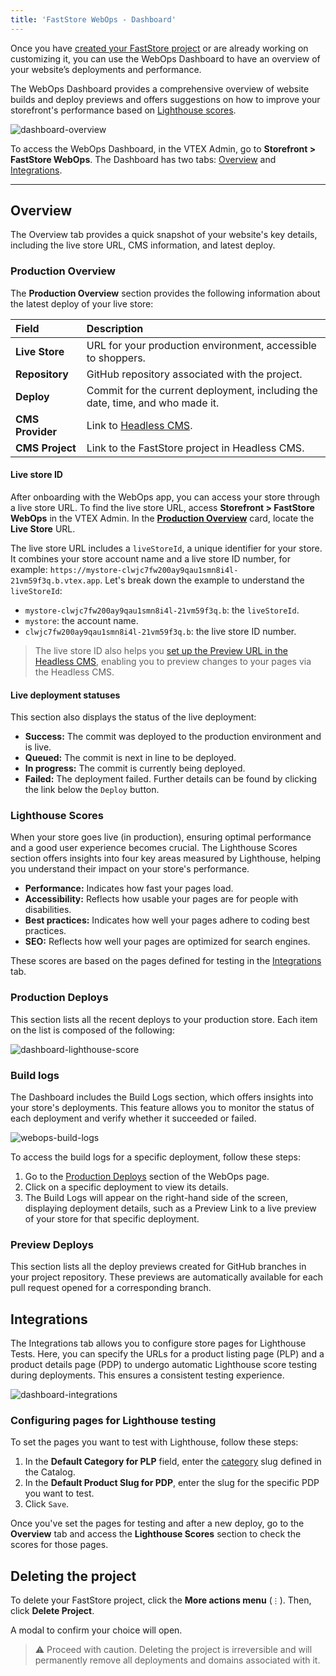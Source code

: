 ```yaml
---
title: 'FastStore WebOps - Dashboard'
---
```


Once you have [created your FastStore project](https://developers.vtex.com/docs/guides/faststore/1-onboarding-starting-the-project#step-2-deploying-the-project) or are already working on customizing it, you can use the WebOps Dashboard to have an overview of your website’s deployments and performance.

The WebOps Dashboard provides a comprehensive overview of website builds and deploy previews and offers suggestions on how to improve your storefront's performance based on [Lighthouse scores](https://developer.chrome.com/docs/lighthouse/performance/performance-scoring).

![dashboard-overview](https://vtexhelp.vtexassets.com/assets/docs/src/webops-dashboard-overview___c417a869e982d91e94106cf63c9ec162.png)

To access the WebOps Dashboard, in the VTEX Admin, go to **Storefront > FastStore WebOps**. The Dashboard has two tabs: [Overview](#overview) and [Integrations](#integrations).

---

## Overview

The Overview tab provides a quick snapshot of your website's key details, including the live store URL, CMS information, and latest deploy.

### Production Overview

The **Production Overview** section provides the following information about the latest deploy of your live store:

| Field                 | Description                                                                                                                                                                                          |
| :-------------------- | :----------------------------------------------------------------------------------------------- |
| **Live Store**        | URL for your production environment, accessible to shoppers.                                     |
| **Repository**        | GitHub repository associated with the project.                                                   |
| **Deploy**            | Commit for the current deployment, including the date, time, and who made it.                    |
| **CMS Provider**      | Link to [Headless CMS](https://developers.vtex.com/docs/guides/faststore/headless-cms-overview). |
| **CMS Project**       | Link to the FastStore project in Headless CMS.                                                   |

#### Live store ID

After onboarding with the WebOps app, you can access your store through a live store URL. To find the live store URL, access **Storefront > FastStore WebOps** in the VTEX Admin. In the [**Production Overview**](https://developers.vtex.com/docs/guides/faststore/1-onboarding-dashboard#production-overview) card, locate the **Live Store** URL.

The live store URL includes a `liveStoreId`, a unique identifier for your store. It combines your store account name and a live store ID number, for example: `https://mystore-clwjc7fw200ay9qau1smn8i4l-21vm59f3q.b.vtex.app`. Let's break down the example to understand the `liveStoreId`:

- `mystore-clwjc7fw200ay9qau1smn8i4l-21vm59f3q.b`: the `liveStoreId`.
- `mystore`: the account name.
- `clwjc7fw200ay9qau1smn8i4l-21vm59f3q.b`: the live store ID number.

> The live store ID also helps you [set up the Preview URL in the Headless CMS](https://developers.vtex.com/docs/guides/faststore/headless-cms-1-configuring-the-vtex-account#step-2-configuring-the-headless-cms), enabling you to preview changes to your pages via the Headless CMS.

#### Live deployment statuses

This section also displays the status of the live deployment:

- **Success:** The commit was deployed to the production environment and is live.
- **Queued:** The commit is next in line to be deployed.
- **In progress:** The commit is currently being deployed.
- **Failed:** The deployment failed. Further details can be found by clicking the link below the `Deploy` button.

### Lighthouse Scores

When your store goes live (in production), ensuring optimal performance and a good user experience becomes crucial. The Lighthouse Scores section offers insights into four key areas measured by Lighthouse, helping you understand their impact on your store's performance.

- **Performance:** Indicates how fast your pages load.
- **Accessibility:** Reflects how usable your pages are for people with disabilities.
- **Best practices:** Indicates how well your pages adhere to coding best practices.
- **SEO:** Reflects how well your pages are optimized for search engines.

These scores are based on the pages defined for testing in the [Integrations](#integrations) tab.

### Production Deploys

This section lists all the recent deploys to your production store. Each item on the list is composed of the following:

![dashboard-lighthouse-score](https://vtexhelp.vtexassets.com/assets/docs/src/dashboard-production-deploys___840fcb7b30bc2c7a1e4e5d1d255a58f9.png)

### Build logs

The Dashboard includes the Build Logs section, which offers insights into your store's deployments. This feature allows you to monitor the status of each deployment and verify whether it succeeded or failed.

![webops-build-logs](https://vtexhelp.vtexassets.com/assets/docs/src/webops-build-logs___dcab2fcebc09675e9087f3d25ca33058.gif)

To access the build logs for a specific deployment, follow these steps:

1. Go to the [Production Deploys](#production-deploys) section of the WebOps page.
2. Click on a specific deployment to view its details.
3. The Build Logs will appear on the right-hand side of the screen, displaying deployment details, such as a Preview Link to a live preview of your store for that specific deployment.

### Preview Deploys

This section lists all the deploy previews created for GitHub branches in your project repository. These previews are automatically available for each pull request opened for a corresponding branch.

## Integrations

The Integrations tab allows you to configure store pages for Lighthouse Tests. Here, you can specify the URLs for a product listing page (PLP) and a product details page (PDP) to undergo automatic Lighthouse score testing during deployments. This ensures a consistent testing experience.

![dashboard-integrations](https://vtexhelp.vtexassets.com/assets/docs/src/dashboard-integrations___8575a9f0fc2abfa64bdfc10fc7534e9d.png)

### Configuring pages for Lighthouse testing

To set the pages you want to test with Lighthouse, follow these steps:

1. In the **Default Category for PLP** field, enter the [category](https://help.vtex.com/en/tutorial/what-is-a-category--6HV4Q3E2FauUoOQoiCCgCg) slug defined in the Catalog.
2. In the **Default Product Slug for PDP**, enter the slug for the specific PDP you want to test.
3. Click `Save`.

Once you've set the pages for testing and after a new deploy, go to the **Overview** tab and access the **Lighthouse Scores** section to check the scores for those pages.

## Deleting the project

To delete your FastStore project, click the **More actions menu** (`⋮`). Then, click **Delete Project**.

A modal to confirm your choice will open.

> ⚠️ Proceed with caution. Deleting the project is irreversible and will permanently remove all deployments and domains associated with it.
